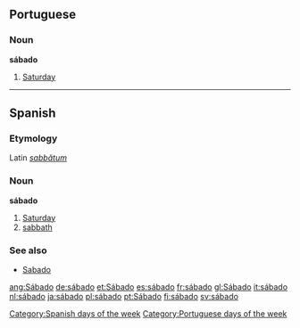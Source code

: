 ==Portuguese==
===Noun===
'''sábado'''

#[[Saturday]]

----
==Spanish==
===Etymology===
Latin ''[[sabbatum|sabbătum]]''

===Noun===
'''sábado'''

#[[Saturday]]
#[[sabbath]]

===See also===
*[[Sabado]]

[[Category:Spanish days of the week]]
[[Category:Portuguese days of the week]]
[[ang:Sábado]]
[[de:sábado]]
[[et:Sábado]]
[[es:sábado]]
[[fr:sábado]]
[[gl:Sábado]]
[[it:sábado]]
[[nl:sábado]]
[[ja:sábado]]
[[pl:sábado]]
[[pt:Sábado]]
[[fi:sábado]]
[[sv:sábado]]